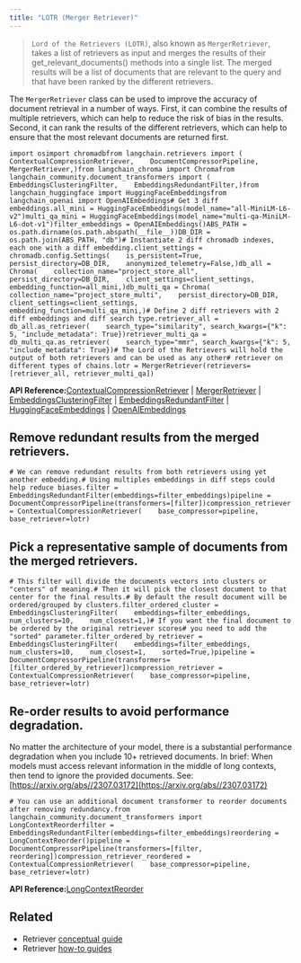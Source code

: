 ```yaml
---
title: "LOTR (Merger Retriever)"
---
```


> `Lord of the Retrievers (LOTR)`, also known as `MergerRetriever`, takes a list of retrievers as input and merges the results of their get\_relevant\_documents() methods into a single list. The merged results will be a list of documents that are relevant to the query and that have been ranked by the different retrievers.

The `MergerRetriever` class can be used to improve the accuracy of document retrieval in a number of ways. First, it can combine the results of multiple retrievers, which can help to reduce the risk of bias in the results. Second, it can rank the results of the different retrievers, which can help to ensure that the most relevant documents are returned first.

```
import osimport chromadbfrom langchain.retrievers import (    ContextualCompressionRetriever,    DocumentCompressorPipeline,    MergerRetriever,)from langchain_chroma import Chromafrom langchain_community.document_transformers import (    EmbeddingsClusteringFilter,    EmbeddingsRedundantFilter,)from langchain_huggingface import HuggingFaceEmbeddingsfrom langchain_openai import OpenAIEmbeddings# Get 3 diff embeddings.all_mini = HuggingFaceEmbeddings(model_name="all-MiniLM-L6-v2")multi_qa_mini = HuggingFaceEmbeddings(model_name="multi-qa-MiniLM-L6-dot-v1")filter_embeddings = OpenAIEmbeddings()ABS_PATH = os.path.dirname(os.path.abspath(__file__))DB_DIR = os.path.join(ABS_PATH, "db")# Instantiate 2 diff chromadb indexes, each one with a diff embedding.client_settings = chromadb.config.Settings(    is_persistent=True,    persist_directory=DB_DIR,    anonymized_telemetry=False,)db_all = Chroma(    collection_name="project_store_all",    persist_directory=DB_DIR,    client_settings=client_settings,    embedding_function=all_mini,)db_multi_qa = Chroma(    collection_name="project_store_multi",    persist_directory=DB_DIR,    client_settings=client_settings,    embedding_function=multi_qa_mini,)# Define 2 diff retrievers with 2 diff embeddings and diff search type.retriever_all = db_all.as_retriever(    search_type="similarity", search_kwargs={"k": 5, "include_metadata": True})retriever_multi_qa = db_multi_qa.as_retriever(    search_type="mmr", search_kwargs={"k": 5, "include_metadata": True})# The Lord of the Retrievers will hold the output of both retrievers and can be used as any other# retriever on different types of chains.lotr = MergerRetriever(retrievers=[retriever_all, retriever_multi_qa])
```

**API Reference:**[ContextualCompressionRetriever](https://python.langchain.com/api_reference/langchain/retrievers/langchain.retrievers.contextual_compression.ContextualCompressionRetriever.html) | [MergerRetriever](https://python.langchain.com/api_reference/langchain/retrievers/langchain.retrievers.merger_retriever.MergerRetriever.html) | [EmbeddingsClusteringFilter](https://python.langchain.com/api_reference/community/document_transformers/langchain_community.document_transformers.embeddings_redundant_filter.EmbeddingsClusteringFilter.html) | [EmbeddingsRedundantFilter](https://python.langchain.com/api_reference/community/document_transformers/langchain_community.document_transformers.embeddings_redundant_filter.EmbeddingsRedundantFilter.html) | [HuggingFaceEmbeddings](https://python.langchain.com/api_reference/huggingface/embeddings/langchain_huggingface.embeddings.huggingface.HuggingFaceEmbeddings.html) | [OpenAIEmbeddings](https://python.langchain.com/api_reference/openai/embeddings/langchain_openai.embeddings.base.OpenAIEmbeddings.html)

## Remove redundant results from the merged retrievers.

```
# We can remove redundant results from both retrievers using yet another embedding.# Using multiples embeddings in diff steps could help reduce biases.filter = EmbeddingsRedundantFilter(embeddings=filter_embeddings)pipeline = DocumentCompressorPipeline(transformers=[filter])compression_retriever = ContextualCompressionRetriever(    base_compressor=pipeline, base_retriever=lotr)
```

## Pick a representative sample of documents from the merged retrievers.

```
# This filter will divide the documents vectors into clusters or "centers" of meaning.# Then it will pick the closest document to that center for the final results.# By default the result document will be ordered/grouped by clusters.filter_ordered_cluster = EmbeddingsClusteringFilter(    embeddings=filter_embeddings,    num_clusters=10,    num_closest=1,)# If you want the final document to be ordered by the original retriever scores# you need to add the "sorted" parameter.filter_ordered_by_retriever = EmbeddingsClusteringFilter(    embeddings=filter_embeddings,    num_clusters=10,    num_closest=1,    sorted=True,)pipeline = DocumentCompressorPipeline(transformers=[filter_ordered_by_retriever])compression_retriever = ContextualCompressionRetriever(    base_compressor=pipeline, base_retriever=lotr)
```

## Re-order results to avoid performance degradation.

No matter the architecture of your model, there is a substantial performance degradation when you include 10+ retrieved documents. In brief: When models must access relevant information in the middle of long contexts, then tend to ignore the provided documents. See: [https://arxiv.org/abs//2307.03172](https://arxiv.org/abs//2307.03172)

```
# You can use an additional document transformer to reorder documents after removing redundancy.from langchain_community.document_transformers import LongContextReorderfilter = EmbeddingsRedundantFilter(embeddings=filter_embeddings)reordering = LongContextReorder()pipeline = DocumentCompressorPipeline(transformers=[filter, reordering])compression_retriever_reordered = ContextualCompressionRetriever(    base_compressor=pipeline, base_retriever=lotr)
```

**API Reference:**[LongContextReorder](https://python.langchain.com/api_reference/community/document_transformers/langchain_community.document_transformers.long_context_reorder.LongContextReorder.html)

## Related

* Retriever [conceptual guide](/oss/concepts/retrievers)
* Retriever [how-to guides](/oss/how_to/#retrievers)
